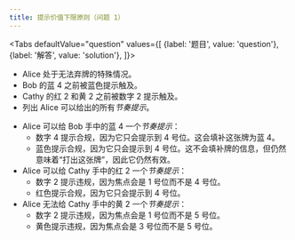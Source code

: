 ```yaml
---
title: 提示价值下限原则（问题 1）
---
```



<BeginnersGuideProgress id="minimum-clue-value-principle-question-1" />

<Tabs
  defaultValue="question"
  values={[
    {label: '题目', value: 'question'},
    {label: '解答', value: 'solution'},
  ]}>
<TabItem value="question">

- Alice 处于无法弃牌的特殊情况。
- Bob 的蓝 4 之前被蓝色提示触及。
- Cathy 的红 2 和黄 2 之前被数字 2 提示触及。
- 列出 Alice 可以给出的所有*节奏提示*。

</TabItem>
<TabItem value="solution">

- Alice 可以给 Bob 手中的蓝 4 一个*节奏提示*：
  - 数字 4 提示合规，因为它只会提示到 4 号位。这会填补这张牌为蓝 4。
  - 蓝色提示合规，因为它只会提示到 4 号位。这不会填补牌的信息，但仍然意味着“打出这张牌”，因此它仍然有效。
- Alice 可以给 Cathy 手中的红 2 一个*节奏提示*：
  - 数字 2 提示违规，因为焦点会是 1 号位而不是 4 号位。
  - 红色提示合规，因为它只会提示到 4 号位。
- Alice 无法给 Cathy 手中的黄 2 一个*节奏提示*：
  - 数字 2 提示违规，因为焦点会是 1 号位而不是 5 号位。
  - 黄色提示违规，因为焦点会是 3 号位而不是 5 号位。

</TabItem>
</Tabs>

<MinimumClueValuePrincipleQuestion1 />
